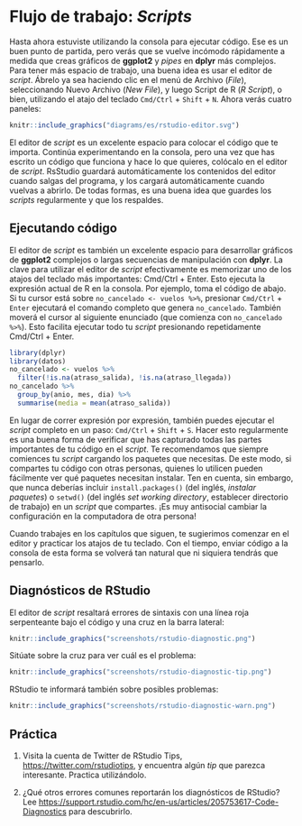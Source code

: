 # Flujo de trabajo: *Scripts*

Hasta ahora estuviste utilizando la consola para ejecutar código. Ese es un buen punto de partida, pero verás que se vuelve incómodo rápidamente a medida que creas gráficos de **ggplot2** y *pipes* en **dplyr** más complejos. Para tener más espacio de trabajo, una buena idea es usar el editor de *script*. Ábrelo ya sea haciendo clic en el menú de Archivo (*File*), seleccionando Nuevo Archivo (*New File*), y luego Script de R (*R Script*), o bien, utilizando el atajo del teclado `Cmd/Ctrl` + `Shift` + `N`. Ahora verás cuatro paneles: 
```r
knitr::include_graphics("diagrams/es/rstudio-editor.svg")
```
El editor de *script* es un excelente espacio para colocar el código que te importa. Continúa experimentando en la consola, pero una vez que has escrito un código que funciona y hace lo que quieres, colócalo en el editor de *script*. RsStudio guardará automáticamente los contenidos del editor cuando salgas del programa, y los cargará automáticamente cuando vuelvas a abrirlo. De todas formas, es una buena idea que guardes los *scripts* regularmente y que los respaldes.


## Ejecutando código


El editor de *script* es también un excelente espacio para desarrollar gráficos de **ggplot2** complejos o largas secuencias de manipulación con **dplyr**. La clave para utilizar el editor de *script* efectivamente es memorizar uno de los atajos del teclado más importantes: Cmd/Ctrl + Enter. Esto ejecuta la expresión actual de R en la consola. Por ejemplo, toma el código de abajo. Si tu cursor está sobre `no_cancelado <- vuelos %>%`, presionar `Cmd/Ctrl` + `Enter` ejecutará el comando completo que genera `no_cancelado`. También moverá el cursor al siguiente enunciado (que comienza con `no_cancelado %>%`). Esto facilita ejecutar todo tu *script* presionando repetidamente Cmd/Ctrl + Enter.


```r
library(dplyr)
library(datos)
no_cancelado <- vuelos %>% 
  filter(!is.na(atraso_salida), !is.na(atraso_llegada))
no_cancelado %>% 
  group_by(anio, mes, dia) %>% 
  summarise(media = mean(atraso_salida))
```

En lugar de correr expresión por expresión, también puedes ejecutar el *script* completo en un paso: `Cmd/Ctrl` + `Shift` + `S`. Hacer esto regularmente es una buena forma de verificar que has capturado todas las partes importantes de tu código en el *script*.
Te recomendamos que siempre comiences tu *script* cargando los paquetes que necesitas. De este modo, si compartes tu código con otras personas, quienes lo utilicen pueden fácilmente ver qué paquetes necesitan instalar. Ten en cuenta, sin embargo, que nunca deberías incluir `install.packages()` (del inglés, _instalar paquetes_)  o `setwd()` (del inglés  *set working directory*, establecer directorio de trabajo) en un *script* que compartes. ¡Es muy antisocial cambiar la configuración en la computadora de otra persona!

Cuando trabajes en los capítulos que siguen, te sugierimos comenzar en el editor y practicar los atajos de tu teclado.  Con el tiempo, enviar código a la consola de esta forma se volverá tan natural que ni siquiera tendrás que pensarlo.


## Diagnósticos de RStudio

El editor de *script* resaltará errores de sintaxis con una línea roja serpenteante bajo el código y una cruz en la barra lateral:   

```r
knitr::include_graphics("screenshots/rstudio-diagnostic.png")
```

Sitúate sobre la cruz para ver cuál es el problema: 

```r
knitr::include_graphics("screenshots/rstudio-diagnostic-tip.png")
```

RStudio te informará también sobre posibles problemas:

```r
knitr::include_graphics("screenshots/rstudio-diagnostic-warn.png")
```

## Práctica

1. Visita la cuenta de Twitter de RStudio Tips, <https://twitter.com/rstudiotips>, y encuentra algún *tip* que parezca interesante. Practica utilizándolo.

2. ¿Qué otros errores comunes reportarán los diagnósticos de RStudio? Lee <https://support.rstudio.com/hc/en-us/articles/205753617-Code-Diagnostics> para descubrirlo.
